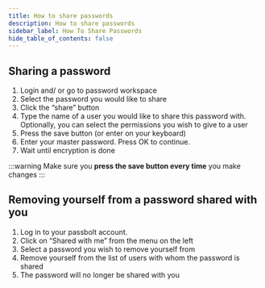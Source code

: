 ```yaml
---
title: How to share passwords
description: How to share passwords
sidebar_label: How To Share Passwords
hide_table_of_contents: false
---
```


##  Sharing a password

<ol type="1">
  <li>Login and/ or go to password workspace</li>
  <li>Select the password you would like to share</li>
  <li>Click the “share” button</li>
  <li>Type the name of a user you would like to share this password with. Optionally, you can select the permissions you wish to give to a user</li>
  <li>Press the save button (or enter on your keyboard)</li>
  <li>Enter your master password. Press OK to continue.</li>
  <li>Wait until encryption is done</li>
</ol>

:::warning
Make sure you <b>press the save button every time</b> you make changes
:::

## Removing yourself from a password shared with you

<ol type="1">
  <li>Log in to your passbolt account.</li>
  <li>Click on “Shared with me” from the menu on the left</li>
  <li>Select a password you wish to remove yourself from</li>
  <li>Remove yourself from the list of users with whom the password is shared</li>
  <li>The password will no longer be shared with you</li>
</ol>
